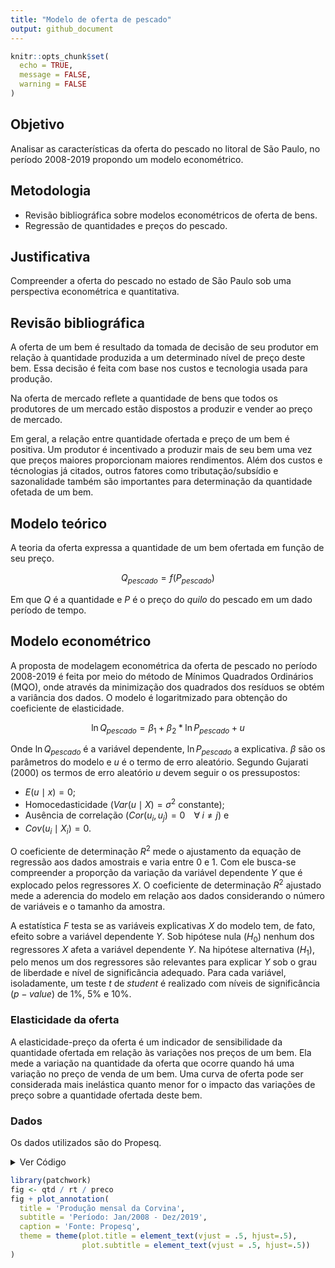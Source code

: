 ```yaml
---
title: "Modelo de oferta de pescado"
output: github_document
---
```


```r
knitr::opts_chunk$set(
  echo = TRUE,
  message = FALSE,
  warning = FALSE
)
```

## Objetivo

Analisar as características da oferta do pescado no litoral de São Paulo, no período 2008-2019 propondo um modelo econométrico.

## Metodologia

 * Revisão bibliográfica sobre modelos econométricos de oferta de bens.
 * Regressão de quantidades e preços do pescado.
 
## Justificativa

Compreender a oferta do pescado no estado de São Paulo sob uma perspectiva econométrica e quantitativa.

## Revisão bibliográfica

A oferta de um bem é resultado da tomada de decisão de seu produtor em relação à quantidade produzida a um determinado nível de preço deste bem. Essa decisão é feita com base nos custos e tecnologia usada para produção.

Na oferta de mercado reflete a quantidade de bens que todos os produtores de um mercado estão dispostos a produzir e vender ao preço de mercado.

Em geral, a relação entre quantidade ofertada e preço de um bem é positiva. Um produtor é incentivado a produzir mais de seu bem uma vez que preços maiores proporcionam maiores rendimentos. Além dos custos e técnologias já citados, outros fatores como tributação/subsídio e sazonalidade também são importantes para determinação da quantidade ofetada de um bem.

## Modelo teórico

A teoria da oferta expressa a quantidade de um bem ofertada em função de seu preço.

$$Q_{pescado} = f(P_{pescado})$$

Em que $Q$ é a quantidade e $P$ é o preço do *quilo* do pescado em um dado período de tempo.

## Modelo econométrico

A proposta de modelagem econométrica da oferta de pescado  no período 2008-2019 é feita por meio do método de Mínimos Quadrados Ordinários (MQO), onde através da minimização dos quadrados dos resíduos se obtém a variância dos dados. O modelo é logaritmizado para obtenção do coeficiente de elasticidade.

$$\ln{Q_{pescado}} = \beta_{1} + \beta_{2} * \ln{P_{pescado}} + u$$

Onde $\ln{Q_{pescado}}$ é a variável dependente, $\ln{P_{pescado}}$ a explicativa. $\beta$ são os parâmetros do modelo e $u$ é o termo de erro aleatório. Segundo Gujarati (2000) os termos de erro aleatório $u$ devem seguir o os pressupostos:
 
  * $E(u \mid x) = 0$;
  * Homocedasticidade ($Var(u \mid X) = \sigma^{2}$ constante);
  * Ausência de correlação ($Cor(u_i, u_j) = 0 \;\;\;\; \forall \; i \ne j$) e 
  * $Cov(u_i \mid X_i) = 0$.

O coeficiente de determinação $R^2$ mede o ajustamento da equação de regressão aos dados amostrais e varia entre $0$ e $1$. Com ele busca-se compreender a proporção da variação da variável dependente $Y$ que é explocado pelos regressores $X$. O coeficiente de determinação $R^2$ ajustado mede a aderencia do modelo em relação aos dados considerando o número de variáveis e o tamanho da amostra.

A estatística $F$ testa se as variáveis explicativas $X$ do modelo tem, de fato, efeito sobre a variável dependente $Y$. Sob hipótese nula ($H_0$) nenhum dos regressores $X$ afeta a variável dependente $Y$. Na hipótese alternativa ($H_1$), pelo menos um dos regressores são relevantes para explicar $Y$ sob o grau de liberdade e nível de significãncia adequado. Para cada variável, isoladamente, um teste $t$ de *student* é realizado com níveis de significância ($p-value$) de 1\%, 5\% e 10\%.

### Elasticidade da oferta

A elasticidade-preço da oferta é um indicador de sensibilidade da quantidade ofertada em relação às variações nos preços de um bem. Ela mede a variação na quantidade da oferta que ocorre quando há uma variação no preço de venda de um bem. Uma curva de oferta pode ser considerada mais inelástica quanto menor for o impacto das variações de preço sobre a quantidade ofertada deste bem.

### Dados

Os dados utilizados são do Propesq.

<details>
    <summary>
    Ver Código
    </summary>

```r
library(tidyverse)
library(kableExtra)

propesq <- "../data/propesq.rds" %>% read_rds()

corvina <- propesq %>% 
  filter(valor_estimado > 0 & pescado == "Corvina" & ano > 2007)

qtd <- corvina %>% 
  #filter(ano > 2015) %>% 
  group_by(pescado, periodo) %>%
  mutate(kg = sum(kg)) %>%
  ggplot() +
  geom_line(aes(x=periodo, y=kg/1000), color = "darkblue") +
  labs(y = "",
       x="",
       title = "Produção (ton.)") +
  scale_x_date(date_breaks = "1 year", date_labels = "%Y") +
  scale_y_continuous(breaks = seq(0,500, 100),
                     labels = paste0(seq(0,500, 100),"t"),
                     limits = c(0,500)) +
  theme_bw()


kg <- corvina %>% 
  #filter(ano > 2015) %>% 
  group_by(pescado, periodo) %>%
  mutate(kg = sum(kg))

rt <- corvina %>% 
  #filter(ano > 2015) %>% 
  group_by(pescado, periodo) %>%
  mutate(valor_estimado = sum(valor_estimado)) %>%
  ggplot() +
  geom_line(aes(x=periodo, y=valor_estimado/1000), color = "darkred") +
  labs(y = "",
       x="",
       title = "Valor estimado (R$)") +
  scale_x_date(date_breaks = "1 year", date_labels = "%Y") +
  scale_y_continuous(breaks = seq(0,2000, 250),
                     labels = paste0("R$", seq(0,2000, 250)),
                     limits = c(0,2000)) +
  theme_bw()

preco <- corvina %>%
  group_by(pescado, periodo) %>%
  mutate(valor_estimado = sum(valor_estimado),
         kg = sum(kg),
         preco = valor_estimado / kg) %>%
  ggplot() +
  geom_line(aes(x = periodo, y = preco), color = "darkgreen") +
  labs(y = "",
       x="",
       title = "Valor unitário (R$/Kg)") + 
  scale_y_continuous(breaks = seq(0, 7.5, 1),
                     labels = paste0("R$", seq(0, 7.5, 1), ",00"),
                     limits = c(0, 7.5)) +
  scale_x_date(date_breaks = '1 year', date_labels = "%Y") +
  theme_bw()
```

</details>

```r
library(patchwork)
fig <- qtd / rt / preco
fig + plot_annotation(
  title = 'Produção mensal da Corvina',
  subtitle = 'Período: Jan/2008 - Dez/2019',
  caption = 'Fonte: Propesq',
  theme = theme(plot.title = element_text(vjust = .5, hjust=.5),
                plot.subtitle = element_text(vjust = .5, hjust=.5))
)
```

